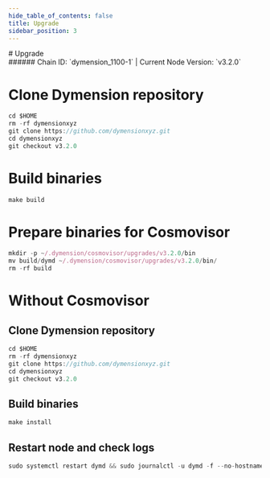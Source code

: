 ```yaml
---
hide_table_of_contents: false
title: Upgrade
sidebar_position: 3
---
```


<div class="h1-with-icon icon-dymension">
# Upgrade
</div>
###### Chain ID: `dymension_1100-1` | Current Node Version: `v3.2.0`


# Clone Dymension repository
```js
cd $HOME
rm -rf dymensionxyz
git clone https://github.com/dymensionxyz.git
cd dymensionxyz
git checkout v3.2.0
 ```

# Build binaries
```js
make build
 ```

# Prepare binaries for Cosmovisor
```js
mkdir -p ~/.dymension/cosmovisor/upgrades/v3.2.0/bin
mv build/dymd ~/.dymension/cosmovisor/upgrades/v3.2.0/bin/
rm -rf build
```

# Without Cosmovisor
## Clone Dymension repository
```js
cd $HOME
rm -rf dymensionxyz
git clone https://github.com/dymensionxyz.git
cd dymensionxyz
git checkout v3.2.0
 ```

## Build binaries
```js
make install
 ```

## Restart node and check logs
```js
sudo systemctl restart dymd && sudo journalctl -u dymd -f --no-hostname -o cat
```